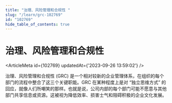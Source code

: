 ```yaml
---
title: "治理、风险管理和合规性 "
slug: "/learn/grc-102769"
id: "102769"
hide_table_of_contents: true
---
```



# 治理、风险管理和合规性 

<ArticleMeta id={102769} updatedAt={'2023-09-26 13:59:02'} />
<div className='border-solid border-b border-t-0 my-4 border-[var(--ifm-color-gray-300)]' />

治理、风险管理和合规性 (GRC) 是一个相对较新的企业管理体系，在组织的每个部门的流程中整合了这三个关键职能。GRC 在某种程度上是对 “独立思维方式” 的回应，就像人们所嘲笑的那样。也就是说，公司内部的每个部门可能不愿意与其他部门共享信息或资源。这被视为降低效率、损害士气和阻碍积极的企业文化发展。
